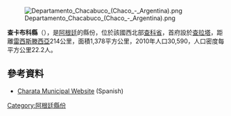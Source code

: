 [[Image:Departamento_Chacabuco_(Chaco_-_Argentina).png|right]]

'''查卡布科縣'''（{{lang-es|Departamento Chacabuco}}），是[[阿根廷|阿根廷]]的縣份，位於該國西北部[[查科省|查科省]]，首府設於[[查拉塔|查拉塔]]，距離[[雷西斯滕西亞|雷西斯滕西亞]]214公里，面積1,378平方公里，2010年人口30,590，人口密度每平方公里22.2人。

==參考資料==
*[https://web.archive.org/web/20070504133942/http://www.charata.gov.ar/ Charata Municipal Website] (Spanish)

{{Argentina-geo-stub}}
[[Category:阿根廷縣份|Category:阿根廷縣份]]